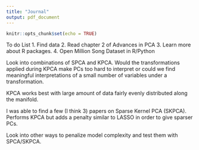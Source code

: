 ```yaml
---
title: "Journal"
output: pdf_document
---
```


```r
knitr::opts_chunk$set(echo = TRUE)
```

To do List
1. Find data
2. Read chapter 2 of Advances in PCA
3. Learn more about R packages.
4. Open Million Song Dataset in R/Python

Look into combinations of SPCA and KPCA. Would the transformations applied during KPCA make PCs too hard to interpret or could we find meaningful interpretations of a small number of variables under a transformation.

KPCA works best with large amount of data fairly evenly distributed along the manifold.

I was able to find a few (I think 3) papers on Sparse Kernel PCA (SKPCA). Performs KPCA but adds a penalty similar to LASSO in order to give sparser PCs.

Look into other ways to penalize model complexity and test them with SPCA/SKPCA.